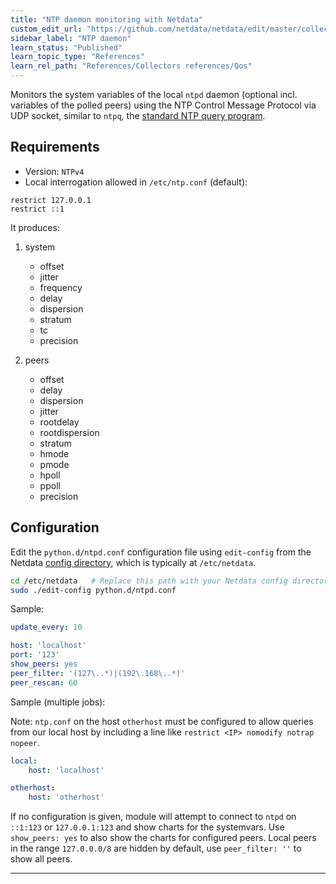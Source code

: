 ```yaml
---
title: "NTP daemon monitoring with Netdata"
custom_edit_url: "https://github.com/netdata/netdata/edit/master/collectors/python.d.plugin/ntpd/README.md"
sidebar_label: "NTP daemon"
learn_status: "Published"
learn_topic_type: "References"
learn_rel_path: "References/Collectors references/Qos"
---
```



Monitors the system variables of the local `ntpd` daemon (optional incl. variables of the polled peers) using the NTP Control Message Protocol via UDP socket, similar to `ntpq`, the [standard NTP query program](http://doc.ntp.org/current-stable/ntpq.html).

## Requirements

-   Version: `NTPv4`
-   Local interrogation allowed in `/etc/ntp.conf` (default):

```
restrict 127.0.0.1
restrict ::1
```

It produces:

1.  system

    -   offset
    -   jitter
    -   frequency
    -   delay
    -   dispersion
    -   stratum
    -   tc
    -   precision

2.  peers

    -   offset
    -   delay
    -   dispersion
    -   jitter
    -   rootdelay
    -   rootdispersion
    -   stratum
    -   hmode
    -   pmode
    -   hpoll
    -   ppoll
    -   precision

## Configuration

Edit the `python.d/ntpd.conf` configuration file using `edit-config` from the Netdata [config
directory](/docs/configure/nodes.md), which is typically at `/etc/netdata`.

```bash
cd /etc/netdata   # Replace this path with your Netdata config directory, if different
sudo ./edit-config python.d/ntpd.conf
```

Sample:

```yaml
update_every: 10

host: 'localhost'
port: '123'
show_peers: yes
peer_filter: '(127\..*)|(192\.168\..*)'
peer_rescan: 60
```

Sample (multiple jobs):

Note: `ntp.conf` on the host `otherhost` must be configured to allow queries from our local host by including a line like `restrict <IP> nomodify notrap nopeer`.

```yaml
local:
    host: 'localhost'

otherhost:
    host: 'otherhost'
```

If no configuration is given, module will attempt to connect to `ntpd` on `::1:123` or `127.0.0.1:123` and show charts for the systemvars. Use `show_peers: yes` to also show the charts for configured peers. Local peers in the range `127.0.0.0/8` are hidden by default, use `peer_filter: ''` to show all peers.

---


